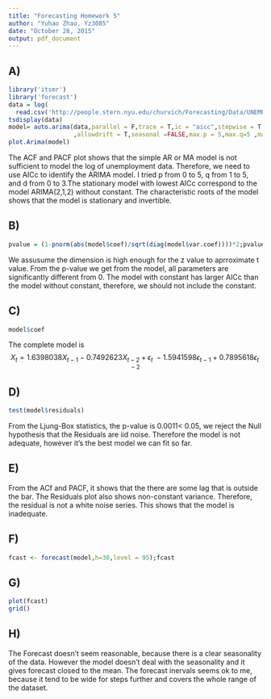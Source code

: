 ```yaml
---
title: "Forecasting Homework 5"
author: "Yuhao Zhao, Yz3085"
date: "October 28, 2015"
output: pdf_document
---
```

A)
---
```r
library('itsmr')
library('forecast')
data = log(
  read.csv('http://people.stern.nyu.edu/churvich/Forecasting/Data/UNEMPLOYMENT.CSV')[,2])
tsdisplay(data)
model= auto.arima(data,parallel = F,trace = T,ic = "aicc",stepwise = T,allowmean = TRUE
                  ,allowdrift = T,seasonal =FALSE,max.p = 5,max.q=5 ,max.d = 3)
plot.Arima(model)
```

The ACF and PACF plot shows that the simple AR or MA model is not sufficient to model the log of unemployment data. Therefore, we need to use AICc to identify the ARIMA model. I tried p from 0 to 5, q from 1 to 5, and d from 0 to 3.The stationary model with lowest AICc correspond to the model ARIMA(2,1,2) without constant. The characteristic roots of the model shows that the model is stationary and invertible. 

B)
---
```r
pvalue = (1-pnorm(abs(model$coef)/sqrt(diag(model$var.coef))))*2;pvalue
```

We assusume the dimension is high enough for the z value to aprroximate t value. From the p-value we get from the model, all parameters are significantly different from 0. The model with constant has larger AICc than the model without constant, therefore, we should not include the constant.

C)
---
```r
model$coef
```
The complete model is $$X_t =1.6398038X_{t-1}-0.7492623X_{t-2} +\epsilon_t \ -1.5941598\epsilon_{t-1}+0.7895618\epsilon_{t-2} $$

D)
---
```r
test(model$residuals)
```

From the Ljung-Box statistics, the p-value is 0.0011< 0.05, we reject the Null hypothesis that the Residuals are iid noise. Therefore the model is not adequate, however it's the best model we can fit so far.

E)
---
From the ACf and PACF, it shows that the there are some lag that is outside the bar. The Residuals plot also shows non-constant variance. Therefore, the residual is not a white noise series. This shows that the model is  inadequate.

F)
---
```r
fcast <- forecast(model,h=30,level = 95);fcast
```

G)
---
```r
plot(fcast)
grid()
```

H)
---
The Forecast doesn't seem reasonable, because there is a clear seasonality of the data. However the model doesn't deal with the seasonality and it gives forecast closed to the mean. The forecast inervals seems ok to me, because it tend to be wide for steps further and covers the whole range of the dataset.  

